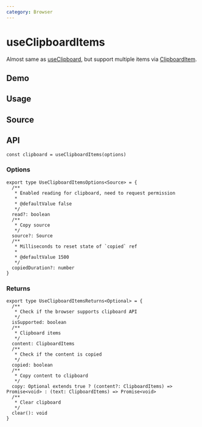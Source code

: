 ```yaml
---
category: Browser
---
```


# useClipboardItems


<HooksType category="Browser" isSupported />

Almost same as [useClipboard](/reference/use-clipboard), but support multiple items via [ClipboardItem](https://developer.mozilla.org/en-US/docs/Web/API/ClipboardItem).

## Demo


<App />

## Usage



## Source


<Source />

## API

```tsx
const clipboard = useClipboardItems(options)
```

### Options

```tsx
export type UseClipboardItemsOptions<Source> = {
  /**
   * Enabled reading for clipboard, need to request permission
   *
   * @defaultValue false
   */
  read?: boolean
  /**
   * Copy source
   */
  source?: Source
  /**
   * Milliseconds to reset state of `copied` ref
   *
   * @defaultValue 1500
   */
  copiedDuration?: number
}
```

### Returns

```tsx
export type UseClipboardItemsReturns<Optional> = {
  /**
   * Check if the browser supports clipboard API
   */
  isSupported: boolean
  /**
   * Clipboard items
   */
  content: ClipboardItems
  /**
   * Check if the content is copied
   */
  copied: boolean
  /**
   * Copy content to clipboard
   */
  copy: Optional extends true ? (content?: ClipboardItems) => Promise<void> : (text: ClipboardItems) => Promise<void>
  /**
   * Clear clipboard
   */
  clear(): void
}
```
